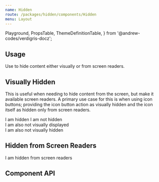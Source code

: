 ```yaml
---
name: Hidden
route: /packages/hidden/components/Hidden
menu: Layout
---
```


  Playground,
  PropsTable,
  ThemeDefinitionTable,
} from '@andrew-codes/verdigris-docz';

## Usage

Use to hide content either visually or from screen readers.

## Visually Hidden

This is useful when needing to hide content from the screen, but make it available screen readers. A primary use case for this is when using icon buttons; providing the icon button action as visually hidden and the icon itself as hidden only from screen readers.

<Playground data-test="visually-hidden">
  <SpacedGroup>
    <Hidden>I am hidden</Hidden>
    <span>I am not hidden</span>
    <Hidden>
      <div>I am also not visually displayed</div>
    </Hidden>
    <div>I am also not visually hidden</div>
  </SpacedGroup>
</Playground>

## Hidden from Screen Readers

<Playground data-test="hidden-from-screenreaders">
  <SpacedGroup>
    <Hidden fromScreenReader>I am hidden from screen readers</Hidden>
  </SpacedGroup>
</Playground>

## Component API

<PropsTable of={Hidden} />
